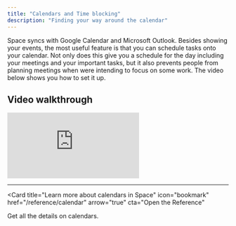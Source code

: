 ```yaml
---
title: "Calendars and Time blocking"
description: "Finding your way around the calendar"
---
```


Space syncs with Google Calendar and Microsoft Outlook. Besides showing your events, the most useful feature is that you can schedule
tasks onto your calendar. Not only does this give you a schedule for the day including your meetings 
and your important tasks, but it also prevents people from planning meetings when were intending to focus on some work.
The video below shows you how to set it up.

## Video walkthrough

<Frame caption="Calendars and time blocking in Space">
<iframe
  className="w-full aspect-video rounded-xl"
  src="https://www.youtube.com/embed/Uewu72dcj0I"
  title="YouTube video player"
  frameBorder="0"
  allow="accelerometer; autoplay; clipboard-write; encrypted-media; gyroscope; picture-in-picture"
  allowFullScreen
  style={{ width: '100%', borderRadius: '0.5rem' }}
></iframe>
</Frame>

---

<Card
  title="Learn more about calendars in Space"
  icon="bookmark"
  href="/reference/calendar"
  arrow="true"
  cta="Open the Reference"
>
  Get all the details on calendars.
</Card>
